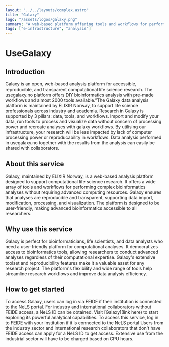 ```yaml
---
layout: "../../layouts/complex.astro"
title: "Galaxy"
logo: "/assets/logos/galaxy.png"
summary: "A web-based platform offering tools and workflows for performing complex bioinformatics analyses."
tags: ["e-infrastructure", "analysis"]
---
```


# UseGalaxy

## Introduction

Galaxy is an open, web-based analysis platform for accessible, reproducible, and transparent computational life science research. The usegalaxy.no platform offers DIY bioinformatics analysis with pre-made workflows and almost 2000 tools available.”The Galaxy data analysis platform is maintained by ELIXIR Norway, to support  life science professionals across industry and academia. Research in Galaxy is supported by 3 pillars: data, tools, and workflows. Import and modify your data, run tools to process and visualize data without concern of processing power and recreate analyses with galaxy workflows. By utilising our infrastructure, your research will be less impacted by lack of computer processing power or reproducability in workflows. Data analysis performed in usegalaxy.no together with the results from the analysis can easily be shared with collaborators.

## About this service

Galaxy, maintained by ELIXIR Norway, is a web-based analysis platform designed to support computational life science research. It offers a wide array of tools and workflows for performing complex bioinformatics analyses without requiring advanced computing resources. Galaxy ensures that analyses are reproducible and transparent, supporting data import, modification, processing, and visualization. The platform is designed to be user-friendly, making advanced bioinformatics accessible to all researchers.

## Why use this service

Galaxy is perfect for bioinformaticians, life scientists, and data analysts who need a user-friendly platform for computational analyses. It democratizes access to bioinformatics tools, allowing researchers to conduct advanced analyses regardless of their computational expertise. Galaxy's extensive toolset and reproducibility features make it a valuable asset for any research project. The platform's flexibility and wide range of tools help streamline research workflows and improve data analysis efficiency.

## How to get started

To access Galaxy, users can log in via FEIDE if their institution is connected to the NeLS portal. For industry and international collaborators without FEIDE access, a NeLS ID can be obtained. Visit [Galaxy](link here) to start exploring its powerful analytical capabilities.
To access this service, log in to FEIDE with your institution if it is connected to the NeLS portal Users from the industry sector and international research collaborators that don't have FEIDE access can apply for a NeLS ID to get access. Extensive use from the industrial sector will have to be charged based on CPU hours.
